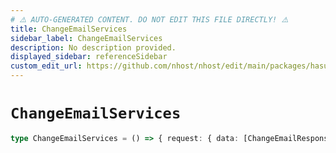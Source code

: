 ```yaml
---
# ⚠️ AUTO-GENERATED CONTENT. DO NOT EDIT THIS FILE DIRECTLY! ⚠️
title: ChangeEmailServices
sidebar_label: ChangeEmailServices
description: No description provided.
displayed_sidebar: referenceSidebar
custom_edit_url: https://github.com/nhost/nhost/edit/main/packages/hasura-auth-js/src/machines/change-email.ts#L21
---
```


# `ChangeEmailServices`

```ts
type ChangeEmailServices = () => { request: { data: [ChangeEmailResponse](/reference/docgen/javascript/nhost-js/types/change-email-response) } }
```
